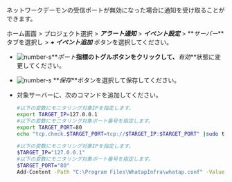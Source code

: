 ネットワークデーモンの受信ポートが無効になった場合に通知を受け取ることができます。

ホーム画面 > プロジェクト選択 > **_アラート通知_** > **_イベント設定_** > **_サーバー_**タブを選択し > **_+ イベント追加_** ボタンを選択してください。

<ImgLang img='server-adf-tcp-port.png' desc='TCPポート'/>

-   ![number-s](/img/number-01.png)**_ポート_**指標のトグルボタンをクリックして、**_有効_**状態に変更してください。

-   ![number-s](/img/number-02.png) **_保存_**ボタンを選択して保存してください。

-   対象サーバーに、次のコマンドを追加してください。 

    <Tabs>
      <TabItem value="lxst" label="Linux Shell">

    ```bash title=SH
    #以下の変数にモニタリング対象IPを指定します。
    export TARGET_IP=127.0.0.1
    #以下の変数にモニタリング対象ポート番号を指定します。
    export TARGET_PORT=80
    echo "tcp.check.$TARGET_PORT=tcp://$TARGET_IP:$TARGET_PORT" |sudo tee -a /usr/whatap/infra/conf/whatap.conf
    ```

    </TabItem>
      <TabItem value="wpst" label="Windows Powershell">

    ```bash title=SH
    #以下の変数にモニタリング対象IPを指定します。
    $TARGET_IP="127.0.0.1"
    #以下の変数にモニタリング対象ポート番号を指定します。
    $TARGET_PORT="80"
    Add-Content -Path "C:\Program Files\WhatapInfra\whatap.conf" -Value "tcp.check.$TARGET_PORT=tcp://$TARGET_IP:$TARGET_PORT"
    ```

    </TabItem>
      </Tabs>
